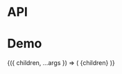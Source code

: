 
<Meta title="Packages/Dropdowns.Next/Combobox" component={Combobox} />

# API

<ArgsTable />

# Demo

<Canvas>
  <Story
    name="Combobox"
    args={{ children: 'Text' }}
    argTypes={{ isFocusable: { control: { type: 'boolean' }, table: { category: 'Story' } } }}
  >
    {({ children, ...args }) => (
      <Combobox {...args} tabIndex={args.isFocusable ? 0 : -1}>
        {children}
      </Combobox>
    )}
  </Story>
</Canvas>

